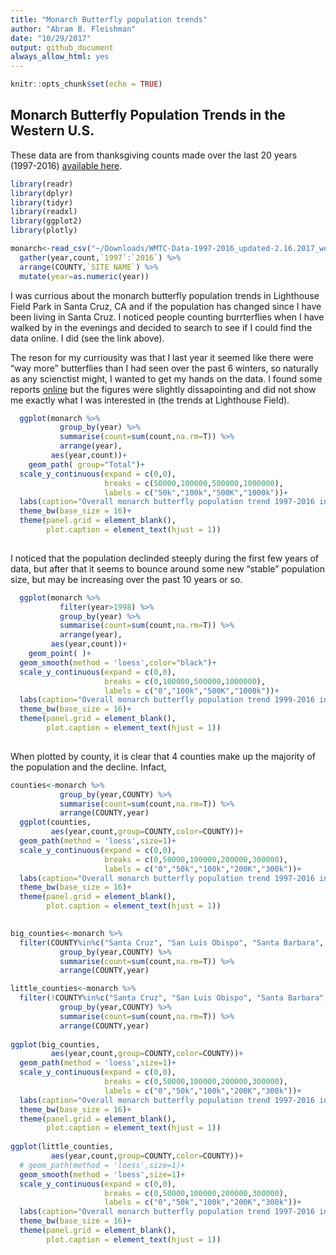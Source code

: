 ```yaml
---
title: "Monarch Butterfly population trends"
author: "Abram B. Fleishman"
date: "10/29/2017"
output: github_document
always_allow_html: yes
---
```


```r
knitr::opts_chunk$set(echo = TRUE)
```

## Monarch Butterfly Population Trends in the Western U.S.

These data are from thanksgiving counts made over the last 20 years (1997-2016) [available here](http://www.westernmonarchcount.org/wp-content/uploads/2014/10/WMTC-Data-1997-2016_updated-2.16.2017_website.xlsx).


```r
library(readr)
library(dplyr)
library(tidyr)
library(readxl)
library(ggplot2)
library(plotly)

monarch<-read_csv("~/Downloads/WMTC-Data-1997-2016_updated-2.16.2017_website.csv") %>%
  gather(year,count,`1997`:`2016`) %>% 
  arrange(COUNTY,`SITE NAME`) %>% 
  mutate(year=as.numeric(year))

```
I was currious about the monarch butterfly population trends in Lighthouse Field Park in Santa Cruz, CA and if the population has changed since I have been living in Santa Cruz.  I noticed people counting burrterflies when I have walked by in the evenings and decided to search to see if I could find the data online.  I did (see the link above).

The reson for my curriousity was that I last year it seemed like there were "way more" butterflies than I had seen over the past 6 winters, so naturally as any scienctist might, I wanted to get my hands on the data. I found some reports [online](https://static1.squarespace.com/static/53ac1211e4b0a7d6603b36c3/t/5601817de4b0f36f1e77635a/1442939261841/Monarch+Program+Report-+FY+14-15-+Final.pdf) but the figures were slightly dissapointing and did not show me exactly what I was interested in (the trends at Lighthouse Field).

```r

  ggplot(monarch %>% 
           group_by(year) %>%
           summarise(count=sum(count,na.rm=T)) %>%
           arrange(year),
         aes(year,count))+
    geom_path( group="Total")+
  scale_y_continuous(expand = c(0,0),
                     breaks = c(50000,100000,500000,1000000),
                     labels = c("50k","100k","500K","1000k"))+
  labs(caption="Overall monarch butterfly population trend 1997-2016 in Western US assessed by Thanksgiving counts.")+
  theme_bw(base_size = 16)+
  theme(panel.grid = element_blank(),
        plot.caption = element_text(hjust = 1))
  
```

I noticed that the population declinded steeply during the first few years of data, but after that it seems to bounce around some new "stable" population size, but may be increasing over the past 10 years or so.

```r

  ggplot(monarch %>% 
           filter(year>1998) %>% 
           group_by(year) %>%
           summarise(count=sum(count,na.rm=T)) %>%
           arrange(year),
         aes(year,count))+
    geom_point( )+
  geom_smooth(method = 'loess',color="black")+
  scale_y_continuous(expand = c(0,0),
                     breaks = c(0,100000,500000,1000000),
                     labels = c("0","100k","500K","1000k"))+
  labs(caption="Overall monarch butterfly population trend 1999-2016 in Western US assessed by Thanksgiving counts.")+
  theme_bw(base_size = 16)+
  theme(panel.grid = element_blank(),
        plot.caption = element_text(hjust = 1))
  
```

When plotted by county, it is clear that 4 counties make up the majority of the population and the decline.  Infact, 
```r
counties<-monarch %>% 
           group_by(year,COUNTY) %>%
           summarise(count=sum(count,na.rm=T)) %>%
           arrange(COUNTY,year)
  ggplot(counties,
         aes(year,count,group=COUNTY,color=COUNTY))+
  geom_path(method = 'loess',size=1)+
  scale_y_continuous(expand = c(0,0),
                     breaks = c(0,50000,100000,200000,300000),
                     labels = c("0","50k","100k","200K","300k"))+
  labs(caption="Overall monarch butterfly population trend 1997-2016 in Western US assessed by Thanksgiving counts.")+
  theme_bw(base_size = 16)+
  theme(panel.grid = element_blank(),
        plot.caption = element_text(hjust = 1))
  
```
```r
big_counties<-monarch %>% 
  filter(COUNTY%in%c("Santa Cruz", "San Luis Obispo", "Santa Barbara", "Ventura")) %>% 
           group_by(year,COUNTY) %>%
           summarise(count=sum(count,na.rm=T)) %>%
           arrange(COUNTY,year)

little_counties<-monarch %>% 
  filter(!COUNTY%in%c("Santa Cruz", "San Luis Obispo", "Santa Barbara", "Ventura")) %>% 
           group_by(year,COUNTY) %>%
           summarise(count=sum(count,na.rm=T)) %>%
           arrange(COUNTY,year)
  
ggplot(big_counties,
         aes(year,count,group=COUNTY,color=COUNTY))+
  geom_path(method = 'loess',size=1)+
  scale_y_continuous(expand = c(0,0),
                     breaks = c(0,50000,100000,200000,300000),
                     labels = c("0","50k","100k","200K","300k"))+
  labs(caption="Overall monarch butterfly population trend 1997-2016 in Western US assessed by Thanksgiving counts.")+
  theme_bw(base_size = 16)+
  theme(panel.grid = element_blank(),
        plot.caption = element_text(hjust = 1))
  
ggplot(little_counties,
         aes(year,count,group=COUNTY,color=COUNTY))+
  # geom_path(method = 'loess',size=1)+
  geom_smooth(method = 'loess',size=1)+
  scale_y_continuous(expand = c(0,0),
                     breaks = c(0,50000,100000,200000,300000),
                     labels = c("0","50k","100k","200K","300k"))+
  labs(caption="Overall monarch butterfly population trend 1997-2016 in Western US assessed by Thanksgiving counts.")+
  theme_bw(base_size = 16)+
  theme(panel.grid = element_blank(),
        plot.caption = element_text(hjust = 1))
  
```
